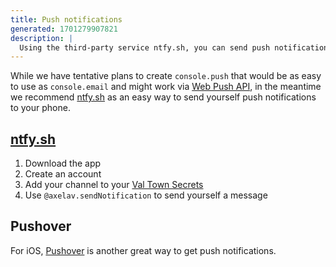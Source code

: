 ```yaml
---
title: Push notifications
generated: 1701279907821
description: |
  Using the third-party service ntfy.sh, you can send push notifications to phones and computer with Val Town.
---
```



While we have tentative plans to create `console.push` that would be as easy to
use as `console.email` and might work via
[Web Push API](https://developer.mozilla.org/en-US/docs/Web/API/Push_API), in
the meantime we recommend [ntfy.sh](http://ntfy.sh) as an easy way to send
yourself push notifications to your phone.

## [ntfy.sh](https://ntfy.sh)

1. Download the app
2. Create an account
3. Add your channel to your
   [Val Town Secrets](https://www.val.town/settings/secrets)
4. Use `@axelav.sendNotification` to send yourself a message

<Val url="https://www.val.town/embed/axelav.sendNotification" />

## Pushover

For iOS, [Pushover](https://pushover.net/) is another great way to get push
notifications.

<Val url="https://www.val.town/embed/@meatcar.pushover" />
